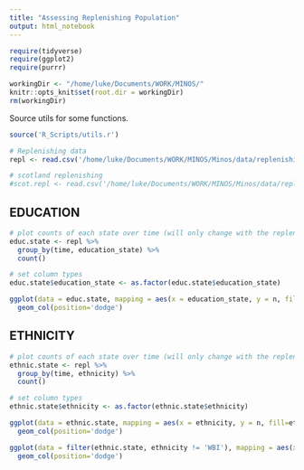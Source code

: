 ```yaml
---
title: "Assessing Replenishing Population"
output: html_notebook
---
```


```r

require(tidyverse)
require(ggplot2)
require(purrr)

workingDir <- "/home/luke/Documents/WORK/MINOS/"
knitr::opts_knit$set(root.dir = workingDir)
rm(workingDir)
```

Source utils for some functions.
```r
source('R_Scripts/utils.r')
```

```r
# Replenishing data
repl <- read.csv('/home/luke/Documents/WORK/MINOS/Minos/data/replenishing/replenishing_pop_2019-2070.csv')

# scotland replenishing
#scot.repl <- read.csv('/home/luke/Documents/WORK/MINOS/Minos/data/replenishing/scotland/replenishing_pop_2019-2070.csv')
```


## EDUCATION

```r
# plot counts of each state over time (will only change with the replenishing but good to see)
educ.state <- repl %>% 
  group_by(time, education_state) %>%
  count()

# set column types
educ.state$education_state <- as.factor(educ.state$education_state)

ggplot(data = educ.state, mapping = aes(x = education_state, y = n, fill=education_state)) +
  geom_col(position='dodge')
```

## ETHNICITY

```r
# plot counts of each state over time (will only change with the replenishing but good to see)
ethnic.state <- repl %>% 
  group_by(time, ethnicity) %>%
  count()

# set column types
ethnic.state$ethnicity <- as.factor(ethnic.state$ethnicity)

ggplot(data = ethnic.state, mapping = aes(x = ethnicity, y = n, fill=ethnicity)) +
  geom_col(position='dodge')

ggplot(data = filter(ethnic.state, ethnicity != 'WBI'), mapping = aes(x = ethnicity, y = n, fill=ethnicity)) +
  geom_col(position='dodge')
```

